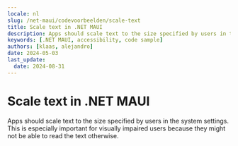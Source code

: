 ```yaml
---
locale: nl
slug: /net-maui/codevoorbeelden/scale-text
title: Scale text in .NET MAUI
description: Apps should scale text to the size specified by users in the system settings.
keywords: [.NET MAUI, accessibility, code sample]
authors: [klaas, alejandro]
date: 2024-05-03
last_update:
  date: 2024-08-31
---
```


# Scale text in .NET MAUI

Apps should scale text to the size specified by users in the system settings. This is especially important for visually impaired users because they might not be able to read the text otherwise.

<CodeSample id="text-scale" platform="net-maui" locale="en"/>
